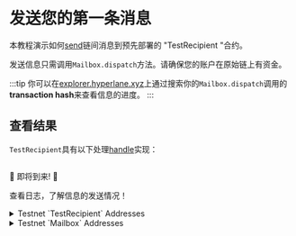 

# 发送您的第一条消息

本教程演示如何[send](./reference/messaging/send.mdx)链间消息到预先部署的 "TestRecipient "合约。

<SimpleMessagingDiagram />

发送信息只需调用`Mailbox.dispatch`方法。请确保您的账户在原始链上有资金。

<MessageQuickstart />

:::tip
你可以在[explorer.hyperlane.xyz](https://explorer.hyperlane.xyz/)上通过搜索你的`Mailbox.dispatch`调用的**transaction hash**来查看信息的进度。
:::

## 查看结果

`TestRecipient`具有以下处理[handle](./reference/messaging/receive.mdx)实现：

<Tabs groupId="lang">
<TabItem value="sol" label="Solidity">

```solidity file=<rootDir>/node_modules/@hyperlane-xyz/core/contracts/test/TestRecipient.sol#L30-L38
```

</TabItem>
<TabItem value="cw" label="CosmWasm">

🚧 即将到来! 🚧

</TabItem>
</Tabs>

查看日志，了解信息的发送情况！

<details>
  <summary>Testnet `TestRecipient` Addresses</summary>
  <AddressTable environment="testnet" contract="testRecipient" />
</details>

<details>
  <summary>Testnet `Mailbox` Addresses</summary>
  <AddressTable environment="testnet" contract="mailbox" />
</details>
